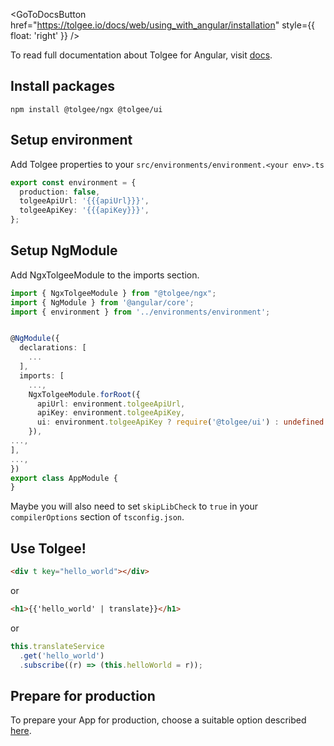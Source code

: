 
<GoToDocsButton
  href="https://tolgee.io/docs/web/using_with_angular/installation"
  style={{ float: 'right' }}
/>

To read full documentation about Tolgee for Angular, visit [docs](https://tolgee.io/docs/web/using_with_angular/installation).

## Install packages

```
npm install @tolgee/ngx @tolgee/ui
```

## Setup environment

Add Tolgee properties to your `src/environments/environment.<your env>.ts`

```typescript
export const environment = {
  production: false,
  tolgeeApiUrl: '{{{apiUrl}}}',
  tolgeeApiKey: '{{{apiKey}}}',
};
```

## Setup NgModule

Add NgxTolgeeModule to the imports section.

```typescript
import { NgxTolgeeModule } from "@tolgee/ngx";
import { NgModule } from '@angular/core';
import { environment } from '../environments/environment';


@NgModule({
  declarations: [
    ...
  ],
  imports: [
    ...,
    NgxTolgeeModule.forRoot({
      apiUrl: environment.tolgeeApiUrl,
      apiKey: environment.tolgeeApiKey,
      ui: environment.tolgeeApiKey ? require('@tolgee/ui') : undefined
    }),
...,
],
...,
})
export class AppModule {
}
```

Maybe you will also need to set `skipLibCheck` to `true` in your `compilerOptions` section of `tsconfig.json`.

## Use Tolgee!

```html
<div t key="hello_world"></div>
```

or

```html
<h1>{{'hello_world' | translate}}</h1>
```

or

```typescript
this.translateService
  .get('hello_world')
  .subscribe((r) => (this.helloWorld = r));
```

## Prepare for production

To prepare your App for production, choose a suitable option described
[here](https://tolgee.io/docs/web/using_with_angular/angular_preparing_for_production).

